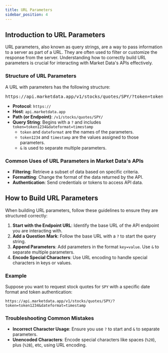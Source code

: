 ```yaml
---
title: URL Parameters
sidebar_position: 4
---
```


## Introduction to URL Parameters

URL parameters, also known as query strings, are a way to pass information to a server as part of a URL. They are often used to filter or customize the response from the server. Understanding how to correctly build URL parameters is crucial for interacting with Market Data's APIs effectively.

### Structure of URL Parameters

A URL with parameters has the following structure:

<pre>
https://<span class="url-host">api.marketdata.app</span>/<span class="url-path">v1/stocks/quotes/SPY/</span>?<span class="url-query">token=token1234&dateformat=timestamp</span>
</pre>

- **Protocol**: `https://`
- **Host**: <span class="url-host">`api.marketdata.app`</span>
- **Path (or Endpoint)**: <span class="url-path">`/v1/stocks/quotes/SPY/`</span>
- **Query String**: Begins with a `?` and includes <span class="url-query">`token=token1234&dateformat=timestamp`</span>
  - `token` and `dateformat` are the names of the parameters.
  - `token1234` and `timestamp` are the values assigned to those parameters.
  - `&` is used to separate multiple parameters.

### Common Uses of URL Parameters in Market Data's APIs

- **Filtering**: Retrieve a subset of data based on specific criteria.
- **Formatting**: Change the format of the data returned by the API.
- **Authentication**: Send credentials or tokens to access API data.

## How to Build URL Parameters

When building URL parameters, follow these guidelines to ensure they are structured correctly:

1. **Start with the Endpoint URL**: Identify the base URL of the API endpoint you are interacting with.
2. **Add a Question Mark**: Follow the base URL with a `?` to start the query string.
3. **Append Parameters**: Add parameters in the format `key=value`. Use `&` to separate multiple parameters.
4. **Encode Special Characters**: Use URL encoding to handle special characters in keys or values.

### Example

Suppose you want to request stock quotes for `SPY` with a specific date format and token authentication:

```
https://api.marketdata.app/v1/stocks/quotes/SPY/?token=token1234&dateformat=timestamp
```

### Troubleshooting Common Mistakes

- **Incorrect Character Usage**: Ensure you use `?` to start and `&` to separate parameters.
- **Unencoded Characters**: Encode special characters like spaces (`%20`), plus (`%2B`), etc, using URL encoding.

